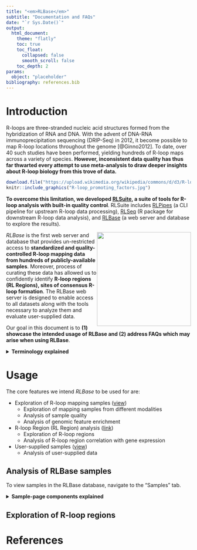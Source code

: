 ```yaml
---
title: "<em>RLBase</em>"
subtitle: "Documentation and FAQs"
date: "`r Sys.Date()`"
output: 
  html_document:
    theme: "flatly"
    toc: true
    toc_float:
      collapsed: false
      smooth_scroll: false 
    toc_depth: 2
params:
  object: "placeholder"
bibliography: references.bib
---
```


# Introduction

R-loops are three-stranded nucleic acid structures formed from the hybridization of RNA and DNA. With the advent of DNA-RNA immunoprecipitation sequencing (DRIP-Seq) in 2012, it become possible to map R-loop locations throughout the genome [@Ginno2012]. To date, over 40 such studies have been performed, yielding hundreds of R-loop maps across a variety of species. **However, inconsistent data quality has thus far thwarted every attempt to use meta-analysis to draw deeper insights about R-loop biology from this trove of data.**

```r
download.file("https://upload.wikimedia.org/wikipedia/commons/d/d3/R-loop_promoting_factors.jpg", destfile = "R-loop_promoting_factors.jpg")
knitr::include_graphics("R-loop_promoting_factors.jpg")
```

**To overcome this limitation, we developed [RLSuite](link_to_rlsuite.com), a suite of tools for R-loop analysis with built-in quality control**. RLSuite includes [RLPipes](https://github.com/Bishop-Laboratory/RLPipes) (a CLI pipeline for upstream R-loop data processing), [RLSeq](https://github.com/Bishop-Laboratory/RLSeq) (R package for downstream R-loop data analysis), and [RLBase](https://github.com/Bishop-Laboratory/RLBase) (a web server and database to explore the results).

![](RLBase_logo.png){align="right" style="border: none; float: right;" width="256"}

*RLBase* is the first web server and database that provides un-restricted access to **standardized and quality-controlled R-loop mapping data from hundreds of publicly-available samples**. Moreover, process of curating these data has allowed us to confidently identify **R-loop regions (RL Regions), sites of consensus R-loop formation**. The RLBase web server is designed to enable access to all datasets along with the tools necessary to analyze them and evaluate user-supplied data.

Our goal in this document is to **(1) showcase the intended usage of RLBase and (2) address FAQs which may arise when using RLBase**.

<details>
<summary>**Terminology explained**</summary>

In this subsection, we describe the terminology used in *RLBase* to help aid in its usage. 

<h3>Modes</h3>

RLBase contains R-loop mapping data from high-throughput sequencing experiments. There are, to date, over 20 different methods of R-loop mapping included in *RLBase*. To help summarize them, we have provided the following visualization:

```r
knitr::include_graphics("R-loop mapping methods (primary div)@2x.png")
```


</details>

# Usage

The core features we intend *RLBase* to be used for are:

-   Exploration of R-loop mapping samples ([view](#rlsamples))
    -   Exploration of mapping samples from different modalities
    -   Analysis of sample quality
    -   Analysis of genomic feature enrichment
-   R-loop Region (RL Region) analysis ([link](#rlregions))
    -   Exploration of R-loop regions
    -   Analysis of R-loop region correlation with gene expression
-   User-supplied samples ([view](#userdata))
    -   Analysis of user-supplied data

## Analysis of RLBase samples {#rlsamples}

To view samples in the RLBase database, navigate to the "Samples" tab.

<details>
<summary>**Sample-page components explained**</summary>

In this subsection, we detail the elements of the sample page to help elucidate its usage. 

```r
download.file("https://upload.wikimedia.org/wikipedia/commons/d/d3/R-loop_promoting_factors.jpg", destfile = "R-loop_promoting_factors.jpg")
knitr::include_graphics("R-loop_promoting_factors.jpg")
```

</details>

## Exploration of R-loop regions {#rlregions}




# References
